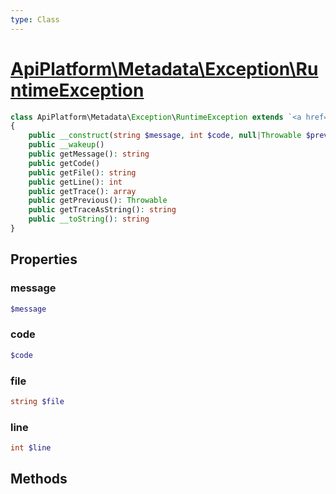 ```yaml
---
type: Class
---
```


# [ApiPlatform\Metadata\Exception\RuntimeException](/docs/v3.2/reference/Metadata/Exception/RuntimeException)



```php
class ApiPlatform\Metadata\Exception\RuntimeException extends `<a href="/docs/v3.2/reference/Exception/RuntimeException">ApiPlatform\Exception\RuntimeException</a>` implements `<a href="/docs/v3.2/reference/Exception/ExceptionInterface">ApiPlatform\Exception\ExceptionInterface</a>`, Stringable, Throwable
{
    public __construct(string $message, int $code, null|Throwable $previous)
    public __wakeup()
    public getMessage(): string
    public getCode()
    public getFile(): string
    public getLine(): int
    public getTrace(): array
    public getPrevious(): Throwable
    public getTraceAsString(): string
    public __toString(): string
}
```
## Properties
### message

```php
$message
```



### code

```php
$code
```



### file

```php
string $file
```



### line

```php
int $line
```



## Methods

